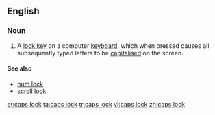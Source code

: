 ==English==

===Noun===
{{en-noun|sg=[[caps]] [[lock]]|-}}

# {{computing}} A [[lock key]] on a computer [[keyboard]], which when pressed causes all subsequently typed letters to be [[capitalised]] on the screen.

====See also====
*[[num lock]]
*[[scroll lock]]

[[et:caps lock]]
[[ta:caps lock]]
[[tr:caps lock]]
[[vi:caps lock]]
[[zh:caps lock]]
